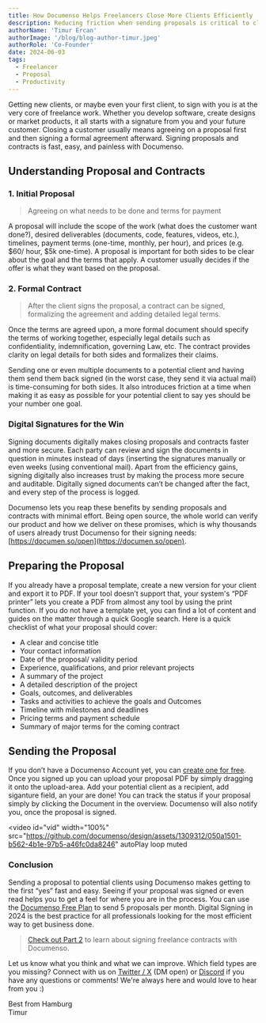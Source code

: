```yaml
---
title: How Documenso Helps Freelancers Close More Clients Efficiently
description: Reducing friction when sending proposals is critical to close new clients. By using Documenso, freelancers can save time, enhance client interactions, and ultimately close more deals efficiently.
authorName: 'Timur Ercan'
authorImage: '/blog/blog-author-timur.jpeg'
authorRole: 'Co-Founder'
date: 2024-06-03
tags:
  - Freelancer
  - Proposal
  - Productivity
---
```


Getting new clients, or maybe even your first client, to sign with you is at the very core of freelance work. Whether you develop software, create designs or market products, it all starts with a signature from you and your future customer. Closing a customer usually means agreeing on a proposal first and then signing a formal agreement afterward. Signing proposals and contracts is fast, easy, and painless with Documenso.

## Understanding Proposal and Contracts

### 1. Initial Proposal

> Agreeing on what needs to be done and terms for payment

A proposal will include the scope of the work (what does the customer want done?), desired deliverables (documents, code, features, videos, etc.), timelines, payment terms (one-time, monthly, per hour), and prices (e.g. $60/ hour, $5k one-time). A proposal is important for both sides to be clear about the goal and the terms that apply. A customer usually decides if the offer is what they want based on the proposal.

### 2. Formal Contract

> After the client signs the proposal, a contract can be signed, formalizing the agreement and adding detailed legal terms.

Once the terms are agreed upon, a more formal document should specify the terms of working together, especially legal details such as confidentiality, indemnification, governing Law, etc. The contract provides clarity on legal details for both sides and formalizes their claims.

Sending one or even multiple documents to a potential client and having them send them back signed (in the worst case, they send it via actual mail) is time-consuming for both sides. It also introduces friction at a time when making it as easy as possible for your potential client to say yes should be your number one goal.

### **Digital Signatures for the Win**

Signing documents digitally makes closing proposals and contracts faster and more secure. Each party can review and sign the documents in question in minutes instead of days (inserting the signatures manually or even weeks (using conventional mail). Apart from the efficiency gains, signing digitally also increases trust by making the process more secure and auditable. Digitally signed documents can’t be changed after the fact, and every step of the process is logged.

Documenso lets you reap these benefits by sending proposals and contracts with minimal effort. Being open source, the whole world can verify our product and how we deliver on these promises, which is why thousands of users already trust Documenso for their signing needs: [https://documen.so/open](https://documen.so/open).

## Preparing the Proposal
 
If you already have a proposal template, create a new version for your client and export it to PDF. If your tool doesn’t support that, your system's “PDF printer” lets you create a PDF from almost any tool by using the print function. If you do not have a template yet, you can find a lot of content and guides on the matter through a quick Google search.  Here is a quick checklist of what your proposal should cover:

- A clear and concise title
- Your contact information
- Date of the proposal/ validity period
- Experience, qualifications, and prior relevant projects
- A summary of the project
- A detailed description of the project
- Goals, outcomes, and deliverables
- Tasks and activities to achieve the goals and Outcomes
- Timeline with milestones and deadlines
- Pricing terms and payment schedule
- Summary of major terms for the coming contract

## Sending the Proposal
If you don’t have a Documenso Account yet, you can [create one for free](https://documen.so/signup?utm_source=blog-freelancer-proposal). Once you signed up you can upload your proposal PDF by simply dragging it onto the upload-area. Add your potential client as a recipient, add siganture field, an your are done! You can track the status if your proposal simply by clicking the Document in the overview. Documenso will also notify you, once the proposal is signed.

<video
  id="vid"
  width="100%"
  src="https://github.com/documenso/design/assets/1309312/050a1501-b562-4b1e-97b5-a46fc0da8246"
  autoPlay
  loop
  muted
></video>

### Conclusion
Sending a proposal to potential clients using Documenso makes getting to the first “yes” fast and easy. Seeing if your proposal was signed or even read helps you to get a feel for where you are in the process. You can use the [Documenso Free Plan](https://app.documenso.com/signup?utm_source=blog-freelancer-proposal) to send 5 proposals per month. Digital Signing in 2024 is the best practice for all professionals looking for the most efficient way to get business done. 

> [Check out Part 2](https://documen.so/freelance-contract) to learn about signing freelance contracts with Documenso.

Let us know what you think and what we can improve. Which field types are you missing? Connect with us on [Twitter / X](https://twitter.com/eltimuro) (DM open) or [Discord](https://documen.so/discord) if you have any questions or comments! We're always here and would love to hear from you :)

Best from Hamburg\
Timur
